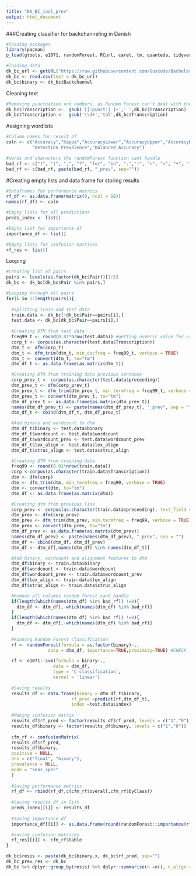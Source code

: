 ```yaml
---
title: "DK_BC_incl_prev"
output: html_document
---
```

###Creating classifier for backchanneling in Danish
```r
#loading packages
library(pacman)
p_load(gtools, e1071, randomForest, RCurl, caret, tm, quanteda, tidyverse)

#loading data
dk_bc_url <- getURL("https://raw.githubusercontent.com/Guscode/BachelorAllDay/master/df_DK.csv")
dk_bc <- read.csv(text = dk_bc_url)
dk_bc$binary <- dk_bc$Backchannel
```

Cleaning text
```r
#Removing punctuation and numbers, as Random Forest can't deal with them
dk_bc$Transcription <-  gsub('[[:punct:] ]+',' ',dk_bc$Transcription)
dk_bc$Transcription <-  gsub('\\d+','tal',dk_bc$Transcription)
```

Assigning wordlists
```r
#Column names for result df
coln <- c("Accuracy","Kappa","AccuracyLower","AccuracyUpper","AccuracyNull","AccuracyPValue","McnemarPValue","Sensitivity","Specificity","Pos Pred Value","Neg Pred Value","Precision","Recall","F1","Prevalence","Detection Rate",
          "Detection Prevalence","Balanced Accuracy")

#words and characters the randomForest function cant handle
bad_rf <- c(")", "(", ",", "?", "for", "in", ".","!", "<", ">", "+", "-", "'", "_")
bad_rf <- c(bad_rf, paste(bad_rf, "_prev", sep=""))
```

#Creating empty lists and data frame for storing results
```r
#Dataframes for performance metrics
rf_df <- as.data.frame(matrix(0, ncol = 18))
names(rf_df) <- coln

#Empty lists for all predictions                         
preds_index <- list()

#Empty list for importance df
importance_df <- list()

#Empty lists for confusion matrices
rf_res <- list()
```

Looping
```r
#Creating list of pairs
pairs <- levels(as.factor(dk_bc$Pair))[1:5]
dk_bc <- dk_bc[dk_bc$Pair %in% pairs,]

#Looping through all pairs
for(i in 1:length(pairs)){
  
  #Splitting train and test data
  train.data <- dk_bc[!dk_bc$Pair==pairs[i],]
  test.data <- dk_bc[dk_bc$Pair==pairs[i],]
  
  #Creating DTM from test data
  freq99_t <- round(0.01*nrow(test.data)) #getting numeric value for using 99% most frequent words
  corp_t <- corpus(as.character(test.data$Transcription))
  dtm_t <- dfm(corp_t)
  dtm_t <- dfm_trim(dtm_t, min_docfreq = freq99_t, verbose = TRUE)
  dtm_t <- convert(dtm_t, to="tm")
  dtm_df_t <- as.data.frame(as.matrix(dtm_t))

  #Creating DTM from training data previous sentence
  corp_prev_t <- corpus(as.character(test.data$preceeding))
  dtm_prev_t <- dfm(corp_prev_t)
  dtm_prev_t <- dfm_trim(dtm_prev_t, min_termfreq = freq99_t, verbose = TRUE)
  dtm_prev_t <- convert(dtm_prev_t, to="tm")
  dtm_df_prev_t <- as.data.frame(as.matrix(dtm_prev_t))
  names(dtm_df_prev_t) <- paste(names(dtm_df_prev_t), "_prev", sep = "")
  dtm_df_t <- cbind(dtm_df_t, dtm_df_prev_t)

  #Add binary and wordcount to dtm
  dtm_df_t$binary <- test.data$binary
  dtm_df_t$wordcount <- test.data$wordcount
  dtm_df_t$wordcount_prev <- test.data$wordcount_prev
  dtm_df_t$lex_align <- test.data$lex_align
  dtm_df_t$struc_align <- test.data$struc_align

  #Creating DTM from training data
  freq99 <- round(0.01*nrow(train.data))
  corp <-corpus(as.character(train.data$Transcription))
  dtm <- dfm(corp)
  dtm <- dfm_trim(dtm, min_termfreq = freq99, verbose = TRUE)
  dtm <- convert(dtm, to="tm")
  dtm_df <- as.data.frame(as.matrix(dtm))

  #Creating dtm from previous line
  corp_prev <- corpus(as.character(train.data$preceeding), text_field = "Reviews")
  dtm_prev <- dfm(corp_prev)
  dtm_prev <- dfm_trim(dtm_prev, min_termfreq = freq99, verbose = TRUE)
  dtm_prev <- convert(dtm_prev, to="tm")
  dtm_df_prev <- as.data.frame(as.matrix(dtm_prev))
  names(dtm_df_prev) <- paste(names(dtm_df_prev), "_prev", sep = "")
  dtm_df <- cbind(dtm_df, dtm_df_prev)
  dtm_df <- dtm_df[,names(dtm_df) %in% names(dtm_df_t)]

  #Add binary, wordcount and alignment features to dtm
  dtm_df$binary <- train.data$binary
  dtm_df$wordcount <- train.data$wordcount
  dtm_df$wordcount_prev <- train.data$wordcount_prev
  dtm_df$lex_align <- train.data$lex_align
  dtm_df$struc_align <- train.data$struc_align

  #Remove all columns random forest cant handle
  if(length(which(names(dtm_df) %in% bad_rf)) !=0){
    dtm_df <- dtm_df[,-which(names(dtm_df) %in% bad_rf)]
  }
  if(length(which(names(dtm_df) %in% bad_rf)) !=0){
    dtm_df <- dtm_df[,-which(names(dtm_df) %in% bad_rf)]
  }
  
  #Running Random Forest classification
  rf <- randomForest(formula = as.factor(binary)~., 
                data = dtm_df, importance=TRUE,proximity=TRUE) #CHECK

  rf <- e1071::svm(formula = binary~., 
                  data = dtm_df, 
                  type = 'C-classification', 
                  kernel = 'linear')
  
  #Saving results
  results_df <- data.frame(binary = dtm_df_t$binary, 
                         rf_pred =predict(rf,dtm_df_t),
                         index =test.data$index) 
  
  #Making confusion matrix
  results_df$rf_pred <- factor(results_df$rf_pred, levels = c("1","0"))
  results_df$binary <- factor(results_df$binary, levels = c("1","0"))
  
  cfm_rf <- confusionMatrix(
  results_df$rf_pred,
  results_df$binary,
  positive = NULL,
  dnn = c("final", "binary"),
  prevalence = NULL,
  mode = "sens_spec"
  )
  
  #Saving performance metrics
  rf_df <- rbind(rf_df,c(cfm_rf$overall,cfm_rf$byClass))
  
  #Saving results df in list
  preds_index[[i]] <- results_df
  
  #Saving importance df
  importance_df[[i]] <- as.data.frame(round(randomForest::importance(rf), 2))

  #saving confusion matrices
  rf_res[[i]] <- cfm_rf$table
}

```
 
 
```r
dk_bc$resis <- paste(dk_bc$binary.x, dk_bc$rf_pred, sep="")
dk_bc_prev_res <- dk_bc
dk_bc %>% dplyr::group_by(resis) %>% dplyr::summarise(n =n(), n_align = sum(Backchannel_alignment))

```
 
 